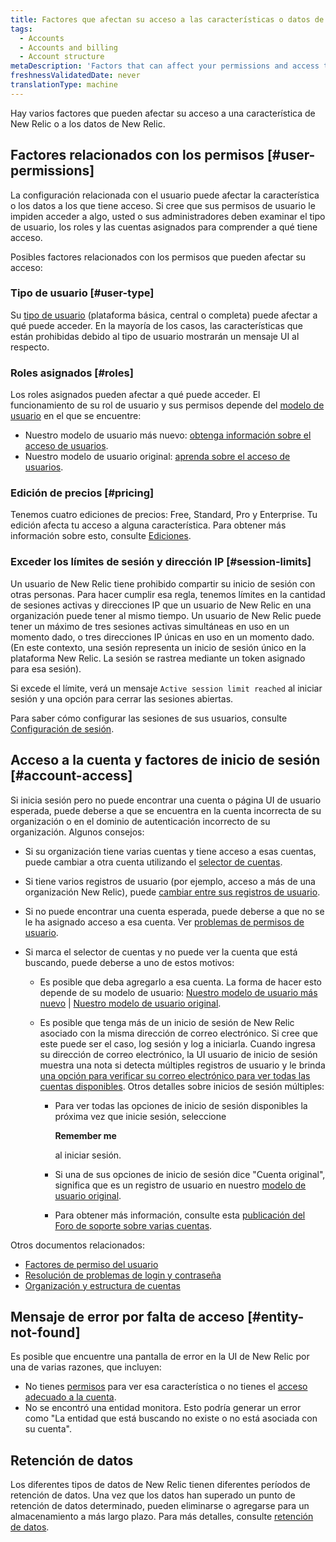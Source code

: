 ```yaml
---
title: Factores que afectan su acceso a las características o datos de New Relic
tags:
  - Accounts
  - Accounts and billing
  - Account structure
metaDescription: 'Factors that can affect your permissions and access to New Relic features, data, and accounts.'
freshnessValidatedDate: never
translationType: machine
---
```


Hay varios factores que pueden afectar su acceso a una característica de New Relic o a los datos de New Relic.

## Factores relacionados con los permisos [#user-permissions]

La configuración relacionada con el usuario puede afectar la característica o los datos a los que tiene acceso. Si cree que sus permisos de usuario le impiden acceder a algo, usted o sus administradores deben examinar el tipo de usuario, los roles y las cuentas asignados para comprender a qué tiene acceso.

Posibles factores relacionados con los permisos que pueden afectar su acceso:

### Tipo de usuario [#user-type]

Su [tipo de usuario](/docs/accounts/accounts-billing/new-relic-one-user-management/user-type) (plataforma básica, central o completa) puede afectar a qué puede acceder. En la mayoría de los casos, las características que están prohibidas debido al tipo de usuario mostrarán un mensaje UI al respecto.

### Roles asignados [#roles]

Los roles asignados pueden afectar a qué puede acceder. El funcionamiento de su rol de usuario y sus permisos depende del [modelo de usuario](/docs/accounts/original-accounts-billing/original-product-based-pricing/overview-user-models) en el que se encuentre:

* Nuestro modelo de usuario más nuevo: [obtenga información sobre el acceso de usuarios](/docs/accounts/accounts-billing/new-relic-one-user-management/user-management-concepts/#understand-concepts).
* Nuestro modelo de usuario original: [aprenda sobre el acceso de usuarios](/docs/accounts/original-accounts-billing/original-users-roles/users-roles-original-user-model/#roles).

### Edición de precios [#pricing]

Tenemos cuatro ediciones de precios: Free, Standard, Pro y Enterprise. Tu edición afecta tu acceso a alguna característica. Para obtener más información sobre esto, consulte [Ediciones](/docs/accounts/accounts-billing/new-relic-one-pricing-billing/new-relic-one-pricing-billing/#editions).

### Exceder los límites de sesión y dirección IP [#session-limits]

Un usuario de New Relic tiene prohibido compartir su inicio de sesión con otras personas. Para hacer cumplir esa regla, tenemos límites en la cantidad de sesiones activas y direcciones IP que un usuario de New Relic en una organización puede tener al mismo tiempo. Un usuario de New Relic puede tener un máximo de tres sesiones activas simultáneas en uso en un momento dado, o tres direcciones IP únicas en uso en un momento dado. (En este contexto, una sesión representa un inicio de sesión único en la plataforma New Relic. La sesión se rastrea mediante un token asignado para esa sesión).

Si excede el límite, verá un mensaje `Active session limit reached` al iniciar sesión y una opción para cerrar las sesiones abiertas.

Para saber cómo configurar las sesiones de sus usuarios, consulte [Configuración de sesión](/docs/accounts/accounts-billing/new-relic-one-user-management/authentication-domains-saml-sso-scim-more#session-mgmt).

## Acceso a la cuenta y factores de inicio de sesión [#account-access]

Si inicia sesión pero no puede encontrar una cuenta o página UI de usuario esperada, puede deberse a que se encuentra en la cuenta incorrecta de su organización o en el dominio de autenticación incorrecto de su organización. Algunos consejos:

* Si su organización tiene varias cuentas y tiene acceso a esas cuentas, puede cambiar a otra cuenta utilizando el [selector de cuentas](/docs/new-relic-solutions/get-started/glossary/#account-switcher).

* Si tiene varios registros de usuario (por ejemplo, acceso a más de una organización New Relic), puede [cambiar entre sus registros de usuario](/docs/accounts/accounts-billing/account-setup/multiple-logins-found).

* Si no puede encontrar una cuenta esperada, puede deberse a que no se le ha asignado acceso a esa cuenta. Ver [problemas de permisos de usuario](#user-permissions).

* Si marca el selector de cuentas y no puede ver la cuenta que está buscando, puede deberse a uno de estos motivos:

  * Es posible que deba agregarlo a esa cuenta. La forma de hacer esto depende de su modelo de usuario: [Nuestro modelo de usuario más nuevo](/docs/accounts/accounts-billing/account-structure/new-relic-account-structure/#account-access) \| [Nuestro modelo de usuario original](/docs/accounts/original-accounts-billing/original-users-roles/original-account-structure).

  * Es posible que tenga más de un inicio de sesión de New Relic asociado con la misma dirección de correo electrónico. Si cree que este puede ser el caso, log sesión y log a iniciarla. Cuando ingresa su dirección de correo electrónico, la UI usuario de inicio de sesión muestra una nota si detecta múltiples registros de usuario y le brinda [una opción para verificar su correo electrónico para ver todas las cuentas disponibles](/docs/accounts/accounts-billing/account-setup/multiple-logins-found). Otros detalles sobre inicios de sesión múltiples:

    * Para ver todas las opciones de inicio de sesión disponibles la próxima vez que inicie sesión, seleccione

      <DNT>**Remember me**</DNT>

      al iniciar sesión.

    * Si una de sus opciones de inicio de sesión dice "Cuenta original", significa que es un registro de usuario en nuestro [modelo de usuario original](/docs/accounts/original-accounts-billing/original-product-based-pricing/overview-user-models).

    * Para obtener más información, consulte esta [publicación del Foro de soporte sobre varias cuentas](https://discuss.newrelic.com/t/relic-solution-so-youve-created-a-new-account-and-cant-seem-to-access-your-old-account/113122).

Otros documentos relacionados:

* [Factores de permiso del usuario](#user-permissions)
* [Resolución de problemas de login y contraseña](/docs/accounts/install-new-relic/account-setup/troubleshoot-password-email-address-login-problems)
* [Organización y estructura de cuentas](/docs/accounts/accounts-billing/new-relic-one-pricing-users/account-user-structure)

## Mensaje de error por falta de acceso [#entity-not-found]

Es posible que encuentre una pantalla de error en la UI de New Relic por una de varias razones, que incluyen:

* No tienes [permisos](#user-permissions) para ver esa característica o no tienes el [acceso adecuado a la cuenta](#account-access).
* No se encontró una entidad monitora. Esto podría generar un error como "La entidad que está buscando no existe o no está asociada con su cuenta".

## Retención de datos

Los diferentes tipos de datos de New Relic tienen diferentes períodos de retención de datos. Una vez que los datos han superado un punto de retención de datos determinado, pueden eliminarse o agregarse para un almacenamiento a más largo plazo. Para más detalles, consulte [retención de datos](/docs/manage-stored-data).